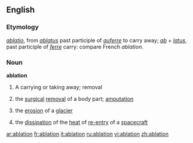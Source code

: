 ==English==
===Etymology===
{{L.}} ''[[ablatio]]'', from ''[[ablatus]]'' past participle of ''[[auferre]]'' to carry away; ''[[ab]]'' + ''[[latus]]'', past participle of ''[[ferre]]'' carry: compare French ''ablation''.

===Noun===
{{wikipedia}}
'''ablation'''
#A carrying or taking away; removal
#{{medicine}} the [[surgical]] [[removal]] of a body part; [[amputation]]
#{{geology}} the [[erosion]] of a [[glacier]]
# the [[dissipation]] of the [[heat]] of [[re-entry]] of a [[spacecraft]]

[[ar:ablation]]
[[fr:ablation]]
[[it:ablation]]
[[ru:ablation]]
[[vi:ablation]]
[[zh:ablation]]